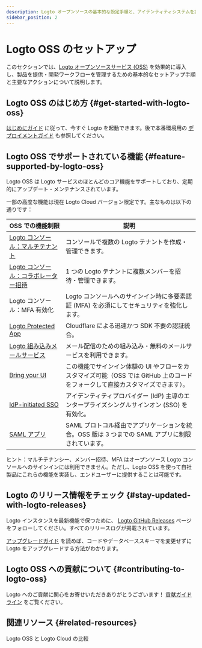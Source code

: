 ```yaml
---
description: Logto オープンソースの基本的な設定手順と、アイデンティティシステムを実装するためのガイド。
sidebar_position: 2
---
```


# Logto OSS のセットアップ

このセクションでは、[Logto オープンソースサービス (OSS)](https://github.com/logto-io/logto) を効果的に導入し、製品を提供・開発ワークフローを管理するための基本的なセットアップ手順と主要なアクションについて説明します。

## Logto OSS のはじめ方 \{#get-started-with-logto-oss}

[はじめにガイド](/logto-oss/get-started-with-oss/) に従って、今すぐ Logto を起動できます。後で本番環境用の [デプロイメントガイド](/logto-oss/deployment-and-configuration) も参照してください。

## Logto OSS でサポートされている機能 \{#feature-supported-by-logto-oss}

Logto OSS は Logto サービスのほとんどのコア機能をサポートしており、定期的にアップデート・メンテナンスされています。

一部の高度な機能は現在 Logto Cloud バージョン限定です。主なものは以下の通りです：

| OSS での機能制限                                                                    | 説明                                                                                                                           |
| ----------------------------------------------------------------------------------- | ------------------------------------------------------------------------------------------------------------------------------ |
| [Logto コンソール：マルチテナント](/logto-cloud/tenant-settings)                    | コンソールで複数の Logto テナントを作成・管理できます。                                                                        |
| [Logto コンソール：コラボレーター招待](/logto-cloud/tenant-member-management)       | 1 つの Logto テナントに複数メンバーを招待・管理できます。                                                                      |
| Logto コンソール：MFA 有効化                                                        | Logto コンソールへのサインイン時に多要素認証 (MFA) を必須にしてセキュリティを強化します。                                      |
| [Logto Protected App](/integrate-logto/protected-app)                               | Cloudflare による迅速かつ SDK 不要の認証統合。                                                                                 |
| [Logto 組み込みメールサービス](/connectors/email-connectors/built-in-email-service) | メール配信のための組み込み・無料のメールサービスを利用できます。                                                               |
| [Bring your UI](/customization/bring-your-ui)                                       | この機能でサインイン体験の UI やフローをカスタマイズ可能（OSS では GitHub 上のコードをフォークして直接カスタマイズできます）。 |
| [IdP-initiated SSO](/end-user-flows/enterprise-sso/idp-initiated-sso)               | アイデンティティプロバイダー (IdP) 主導のエンタープライズシングルサインオン (SSO) を有効化。                                   |
| [SAML アプリ](/integrate-logto/saml-app)                                            | SAML プロトコル経由でアプリケーションを統合。OSS 版は 3 つまでの SAML アプリに制限されています。                               |

ヒント：マルチテナンシー、メンバー招待、MFA はオープンソース Logto コンソールへのサインインには利用できません。ただし、Logto OSS を使って自社製品にこれらの機能を実装し、エンドユーザーに提供することは可能です。

## Logto のリリース情報をチェック \{#stay-updated-with-logto-releases}

Logto インスタンスを最新機能で保つために、 [Logto GitHub Releases](https://github.com/logto-io/logto/releases) ページをフォローしてください。すべてのリリースログが掲載されています。

[アップグレードガイド](/logto-oss/upgrading-oss-version) を読めば、コードやデータベーススキーマを変更せずに Logto をアップグレードする方法がわかります。

## Logto OSS への貢献について \{#contributing-to-logto-oss}

Logto へのご貢献に関心をお寄せいただきありがとうございます！ [貢献ガイドライン](/logto-oss/contribution) をご覧ください。

## 関連リソース \{#related-resources}

<Url href="https://blog.logto.io/logto-oss-vs-logto-cloud">Logto OSS と Logto Cloud の比較</Url>
